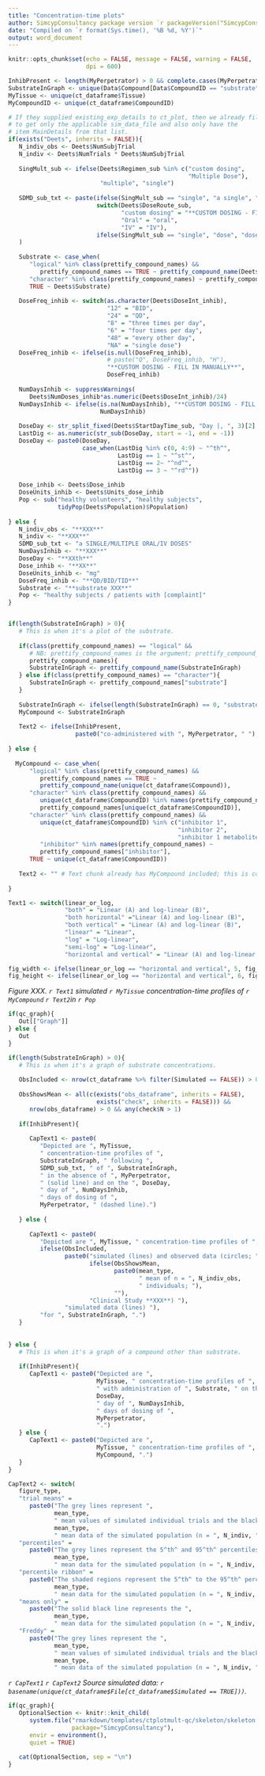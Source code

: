 ```yaml
---
title: "Concentration-time plots"
author: SimcypConsultancy package version `r packageVersion("SimcypConsultancy")`
date: "Compiled on `r format(Sys.time(), '%B %d, %Y')`"
output: word_document
---
```


```r

knitr::opts_chunk$set(echo = FALSE, message = FALSE, warning = FALSE, 
                      dpi = 600)

```

```r

InhibPresent <- length(MyPerpetrator) > 0 && complete.cases(MyPerpetrator)
SubstrateInGraph <- unique(Data$Compound[Data$CompoundID == "substrate"])
MyTissue <- unique(ct_dataframe$Tissue)
MyCompoundID <- unique(ct_dataframe$CompoundID)

# If they supplied existing_exp_details to ct_plot, then we already filtered
# to get only the applicable sim_data_file and also only have the
# item MainDetails from that list.
if(exists("Deets", inherits = FALSE)){
   N_indiv_obs <- Deets$NumSubjTrial
   N_indiv <- Deets$NumTrials * Deets$NumSubjTrial
   
   SingMult_sub <- ifelse(Deets$Regimen_sub %in% c("custom dosing",
                                                   "Multiple Dose"),
                          "multiple", "single")
   
   SDMD_sub_txt <- paste(ifelse(SingMult_sub == "single", "a single", "multiple"),
                         switch(Deets$DoseRoute_sub,
                                "custom dosing" = "**CUSTOM DOSING - FILL IN MANUALLY**",
                                "Oral" = "oral",
                                "IV" = "IV"),
                         ifelse(SingMult_sub == "single", "dose", "doses")
   )
   
   Substrate <- case_when(
      "logical" %in% class(prettify_compound_names) &&
         prettify_compound_names == TRUE ~ prettify_compound_name(Deets$Substrate), 
      "character" %in% class(prettify_compound_names) ~ prettify_compound_names["substrate"], 
      TRUE ~ Deets$Substrate)
   
   DoseFreq_inhib <- switch(as.character(Deets$DoseInt_inhib),
                            "12" = "BID",
                            "24" = "QD",
                            "8" = "three times per day",
                            "6" = "four times per day",
                            "48" = "every other day",
                            "NA" = "single dose")
   DoseFreq_inhib <- ifelse(is.null(DoseFreq_inhib),
                            # paste("Q", DoseFreq_inhib, "H"),
                            "**CUSTOM DOSING - FILL IN MANUALLY**",
                            DoseFreq_inhib)
   
   NumDaysInhib <- suppressWarnings(
      Deets$NumDoses_inhib*as.numeric(Deets$DoseInt_inhib)/24)
   NumDaysInhib <- ifelse(is.na(NumDaysInhib), "**CUSTOM DOSING - FILL IN MANUALLY**",
                          NumDaysInhib)
   
   DoseDay <- str_split_fixed(Deets$StartDayTime_sub, "Day |, ", 3)[2]
   LastDig <- as.numeric(str_sub(DoseDay, start = -1, end = -1))
   DoseDay <- paste0(DoseDay, 
                     case_when(LastDig %in% c(0, 4:9) ~ "^th^",
                               LastDig == 1 ~ "^st^",
                               LastDig == 2~ "^nd^",
                               LastDig == 3 ~ "^rd^"))
   
   Dose_inhib <- Deets$Dose_inhib
   DoseUnits_inhib <- Deets$Units_dose_inhib
   Pop <- sub("healthy volunteers", "healthy subjects", 
              tidyPop(Deets$Population)$Population)
   
} else {
   N_indiv_obs <- "**XXX**"
   N_indiv <- "**XXX**"
   SDMD_sub_txt <- "a SINGLE/MULTIPLE ORAL/IV DOSES"
   NumDaysInhib <- "**XXX**"
   DoseDay <- "**XXth**"
   Dose_inhib <- "**XX**"
   DoseUnits_inhib <- "mg"
   DoseFreq_inhib <- "**QD/BID/TID**"
   Substrate <- "**substrate XXX**"
   Pop <- "healthy subjects / patients with [complaint]"
}


if(length(SubstrateInGraph) > 0){
   # This is when it's a plot of the substrate. 
   
   if(class(prettify_compound_names) == "logical" &&
      # NB: prettify_compound_names is the argument; prettify_compound_name is the function.
      prettify_compound_names){
      SubstrateInGraph <- prettify_compound_name(SubstrateInGraph)
   } else if(class(prettify_compound_names) == "character"){
      SubstrateInGraph <- prettify_compound_names["substrate"]
   } 
   
   SubstrateInGraph <- ifelse(length(SubstrateInGraph) == 0, "substrate", SubstrateInGraph)
   MyCompound <- SubstrateInGraph
   
   Text2 <- ifelse(InhibPresent, 
                   paste0("co-administered with ", MyPerpetrator, " "), "")
   
} else {
   
  MyCompound <- case_when(
      "logical" %in% class(prettify_compound_names) &&
         prettify_compound_names == TRUE ~ 
         prettify_compound_name(unique(ct_dataframe$Compound)), 
      "character" %in% class(prettify_compound_names) &&
         unique(ct_dataframe$CompoundID) %in% names(prettify_compound_names) ~ 
         prettify_compound_names[unique(ct_dataframe$CompoundID)], 
      "character" %in% class(prettify_compound_names) &&
         unique(ct_dataframe$CompoundID) %in% c("inhibitor 1", 
                                                "inhibitor 2", 
                                                "inhibitor 1 metabolite") &
         "inhibitor" %in% names(prettify_compound_names) ~ 
         prettify_compound_names["inhibitor"], 
      TRUE ~ unique(ct_dataframe$CompoundID))
   
   Text2 <- "" # Text chunk already has MyCompound included; this is correct.
   
}

Text1 <- switch(linear_or_log, 
                "both" = "Linear (A) and log-linear (B)",
                "both horizontal" ="Linear (A) and log-linear (B)",
                "both vertical" = "Linear (A) and log-linear (B)",
                "linear" = "Linear", 
                "log" = "Log-linear",
                "semi-log" = "Log-linear", 
                "horizontal and vertical" = "Linear (A) and log-linear (B)")

fig_width <- ifelse(linear_or_log == "horizontal and vertical", 5, fig_width)
fig_height <- ifelse(linear_or_log == "horizontal and vertical", 6, fig_height)

```

*Figure XXX. `r Text1` simulated `r MyTissue` concentration-time profiles of `r MyCompound` `r Text2`in `r Pop`*

```r

if(qc_graph){
   Out[["Graph"]]
} else {
   Out
}

```

```r

if(length(SubstrateInGraph) > 0){
   # This is when it's a graph of substrate concentrations. 
   
   ObsIncluded <- nrow(ct_dataframe %>% filter(Simulated == FALSE)) > 0
   
   ObsShowsMean <- all(c(exists("obs_dataframe", inherits = FALSE), 
                         exists("check", inherits = FALSE))) &&
      nrow(obs_dataframe) > 0 && any(check$N > 1)
   
   if(InhibPresent){
      
      CapText1 <- paste0(
         "Depicted are ", MyTissue,
         " concentration-time profiles of ", 
         SubstrateInGraph, " following ", 
         SDMD_sub_txt, " of ", SubstrateInGraph, 
         " in the absence of ", MyPerpetrator, 
         " (solid line) and on the ", DoseDay, 
         " day of ", NumDaysInhib, 
         " days of dosing of ", 
         MyPerpetrator, " (dashed line).")
      
   } else {
      
      CapText1 <- paste0(
         "Depicted are ", MyTissue, " concentration-time profiles of ", 
         ifelse(ObsIncluded, 
                paste0("simulated (lines) and observed data (circles; ",  
                       ifelse(ObsShowsMean, 
                              paste0(mean_type, 
                                     " mean of n = ", N_indiv_obs, 
                                     " individuals; "), 
                              ""),
                       "Clinical Study **XXX**) "), 
                "simulated data (lines) "), 
         "for ", SubstrateInGraph, ".") 
   }
   
   
} else {
   # This is when it's a graph of a compound other than substrate. 
   
   if(InhibPresent){
      CapText1 <- paste0("Depicted are ", 
                         MyTissue, " concentration-time profiles of ", MyCompound, 
                         " with administration of ", Substrate, " on the ", 
                         DoseDay, 
                         " day of ", NumDaysInhib, 
                         " days of dosing of ", 
                         MyPerpetrator, 
                         ".")
   } else {
      CapText1 <- paste0("Depicted are ", 
                         MyTissue, " concentration-time profiles of ", 
                         MyCompound, ".")
   }
}

CapText2 <- switch(
   figure_type, 
   "trial means" = 
      paste0("The grey lines represent ",
             mean_type, 
             " mean values of simulated individual trials and the black lines portray the ",
             mean_type, 
             " mean data of the simulated population (n = ", N_indiv, ")."), 
   "percentiles" = 
      paste0("The grey lines represent the 5^th^ and 95^th^ percentiles and the solid black line the ",
             mean_type, 
             " mean data for the simulated population (n = ", N_indiv, ")."), 
   "percentile ribbon" = 
      paste0("The shaded regions represent the 5^th^ to the 95^th^ percentiles and the solid black line the ",
             mean_type, 
             " mean data for the simulated population (n = ", N_indiv, ")."), 
   "means only" = 
      paste0("The solid black line represents the ", 
             mean_type, 
             " mean data for the simulated population (n = ", N_indiv, ")."), 
   "Freddy" = 
      paste0("The grey lines represent the ", 
             mean_type, 
             " mean values of simulated individual trials and the black lines portray the ",
             mean_type, 
             " mean data of the simulated population (n = ", N_indiv, "). The dashed lines represent the 5^th^ and 95^th^ percentiles."))


```

*`r CapText1` `r CapText2` Source simulated data: `r basename(unique(ct_dataframe$File[ct_dataframe$Simulated == TRUE]))`.*

```r

if(qc_graph){
   OptionalSection <- knitr::knit_child(
      system.file("rmarkdown/templates/ctplotmult-qc/skeleton/skeleton.Rmd",
                  package="SimcypConsultancy"), 
      envir = environment(), 
      quiet = TRUE)
   
   cat(OptionalSection, sep = "\n")
}

```


